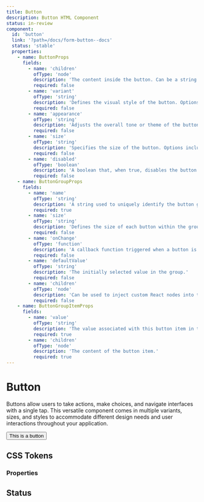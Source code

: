 ```yaml
---
title: Button
description: Button HTML Component
status: in-review
component:
  id: 'button'
  link: '?path=/docs/form-button--docs'
  status: 'stable'
  properties:
    - name: ButtonProps
      fields:
        - name: 'children'
          ofType: 'node'
          description: 'The content inside the button. Can be a string or any valid React node.'
          required: false
        - name: 'variant'
          ofType: 'string'
          description: 'Defines the visual style of the button. Options include: primary, secondary, flat.'
          required: false
        - name: 'appearance'
          ofType: 'string'
          description: 'Adjusts the overall tone or theme of the button. Options are: default, dark, light.'
          required: false
        - name: 'size'
          ofType: 'string'
          description: 'Specifies the size of the button. Options include: small, medium, large.'
          required: false
        - name: 'disabled'
          ofType: 'boolean'
          description: 'A boolean that, when true, disables the button and prevents interaction.'
          required: false
    - name: ButtonGroupProps
      fields:
        - name: 'name'
          ofType: 'string'
          description: 'A string used to uniquely identify the button group. Useful for forms or accessibility purposes.'
          required: true
        - name: 'size'
          ofType: 'string'
          description: 'Defines the size of each button within the group. Options include: small, medium, large.'
          required: false
        - name: 'onChange'
          ofType: 'function'
          description: 'A callback function triggered when a button is selected. It receives the selected value.'
          required: false
        - name: 'defaultValue'
          ofType: 'string'
          description: 'The initially selected value in the group.'
          required: false
        - name: 'children'
          ofType: 'node'
          description: 'Can be used to inject custom React nodes into the group (if needed for flexibility).'
          required: false
    - name: ButtonGroupItemProps
      fields:
        - name: 'value'
          ofType: 'string'
          description: 'The value associated with this button item in the group.'
          required: true
        - name: 'children'
          ofType: 'node'
          description: 'The content of the button item.'
          required: true
---
```


# Button

Buttons allow users to take actions, make choices, and navigate interfaces with a single tap. 
This versatile component comes in multiple variants, sizes, and styles to accommodate different design needs and user interactions throughout your application.

<Section componentId="button" current="html" >

<ComponentPreview>
  <Button>This is a button</Button>
</ComponentPreview>

## CSS Tokens

### Properties

## Status

<ComponentStatusBlock componentId="button" />

</Section>
